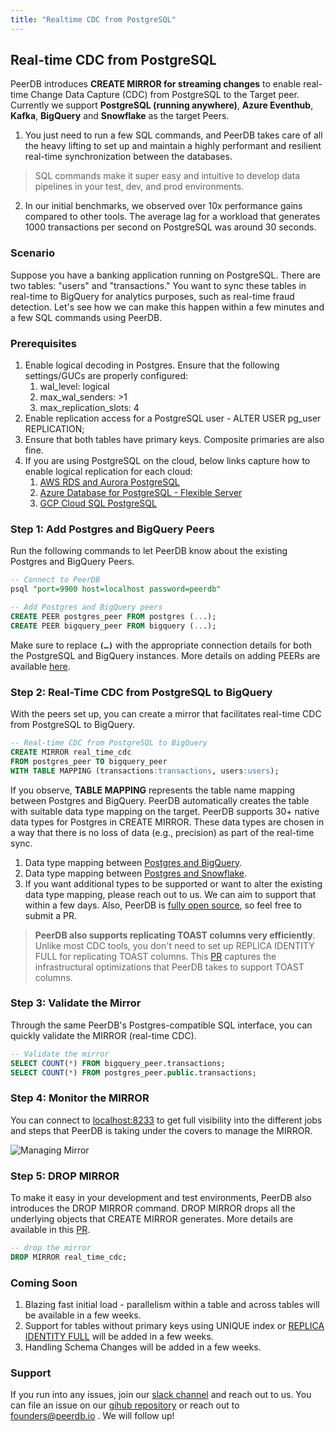 ```yaml
---
title: "Realtime CDC from PostgreSQL"
---
```


## Real-time CDC from PostgreSQL

PeerDB introduces **CREATE MIRROR for streaming changes** to enable real-time Change Data Capture (CDC) from PostgreSQL to the Target peer. Currently we support **PostgreSQL (running anywhere)**, **Azure Eventhub**, **Kafka**, **BigQuery** and **Snowflake** as the target Peers.
1. You just need to run a few SQL commands, and PeerDB takes care of all the heavy lifting to set up and maintain a highly performant and resilient real-time synchronization between the databases. 
> SQL commands make it super easy and intuitive to develop data pipelines in your test, dev, and prod environments. 
>
2. In our initial benchmarks, we observed over 10x performance gains compared to other tools. The average lag for a workload that generates 1000 transactions per second on PostgreSQL was around 30 seconds.


### Scenario

Suppose you have a banking application running on PostgreSQL. There are two tables: "users" and "transactions." You want to sync these tables in real-time to BigQuery for analytics purposes, such as real-time fraud detection. Let's see how we can make this happen within a few minutes and a few SQL commands using PeerDB.

### Prerequisites

1. Enable logical decoding in Postgres. Ensure that the following settings/GUCs are properly configured:
    1. wal_level: logical
    2. max_wal_senders: >1
    3. max_replication_slots: 4
2. Enable replication access for a PostgreSQL user - ALTER USER pg_user REPLICATION;
3. Ensure that both tables have primary keys. Composite primaries are also fine.
4. If you are using PostgreSQL on the cloud, below links capture how to enable logical replication for each cloud:
    1. [AWS RDS and Aurora PostgreSQL](https://docs.aws.amazon.com/AmazonRDS/latest/AuroraUserGuide/AuroraPostgreSQL.Replication.Logical.html#AuroraPostgreSQL.Replication.Logical.Configure)
    2. [Azure Database for PostgreSQL - Flexible Server](https://learn.microsoft.com/azure/postgresql/flexible-server/concepts-logical#pre-requisites-for-logical-replication-and-logical-decoding)
    3. [GCP Cloud SQL PostgreSQL](https://cloud.google.com/sql/docs/postgres/replication/configure-logical-replication#configure-your-postgresql-instance)

### Step 1: Add Postgres and BigQuery Peers

Run the following commands to let PeerDB know about the existing Postgres and BigQuery Peers.

```sql
-- Connect to PeerDB
psql "port=9900 host=localhost password=peerdb"

-- Add Postgres and BigQuery peers
CREATE PEER postgres_peer FROM postgres (...);
CREATE PEER bigquery_peer FROM bigquery (...);
```

Make sure to replace **`(…)`** with the appropriate connection details for both the PostgreSQL and BigQuery instances. More details on adding PEERs are available [here](https://docs.peerdb.io/sql/commands/create-peer).

### **Step 2: Real-Time CDC from PostgreSQL to BigQuery**

With the peers set up, you can create a mirror that facilitates real-time CDC from PostgreSQL to BigQuery. 

```sql
-- Real-time CDC from PostgreSQL to BigQuery
CREATE MIRROR real_time_cdc
FROM postgres_peer TO bigquery_peer
WITH TABLE MAPPING (transactions:transactions, users:users);
```

If you observe, **TABLE MAPPING** represents the table name mapping between Postgres and BigQuery. PeerDB automatically creates the table with suitable data type mapping on the target. PeerDB supports 30+ native data types for Postgres in CREATE MIRROR. These data types are chosen in a way that there is no loss of data (e.g., precision) as part of the real-time sync.

1. Data type mapping between [Postgres and BigQuery](https://github.com/PeerDB-io/peerdb/pull/89#issue-1737252747).
2. Data type mapping between [Postgres and Snowflake](https://github.com/PeerDB-io/peerdb/pull/104).
3. If you want additional types to be supported or want to alter the existing data type mapping, please reach out to us. We can aim to support that within a few days. Also, PeerDB is [fully open source](https://github.com/PeerDB-io/peerdb), so feel free to submit a PR.

> **PeerDB also supports replicating TOAST columns very efficiently**. Unlike most CDC tools, you don't need to set up REPLICA IDENTITY FULL for replicating TOAST columns. This [PR](https://github.com/PeerDB-io/peerdb/pull/111) captures the infrastructural optimizations that PeerDB takes to support TOAST columns.
> 

### **Step 3: Validate the Mirror**

Through the same PeerDB's Postgres-compatible SQL interface, you can quickly validate the MIRROR (real-time CDC).

```sql
-- Validate the mirror
SELECT COUNT(*) FROM bigquery_peer.transactions;
SELECT COUNT(*) FROM postgres_peer.public.transactions;
```

### Step 4: Monitor the MIRROR

You can connect to [localhost:8233](http://localhost:8233) to get full visibility into the different jobs and steps that PeerDB is taking under the covers to manage the MIRROR.

![Managing Mirror](../images/managing_mirror.png)

### Step 5: DROP MIRROR

To make it easy in your development and test environments, PeerDB also introduces the DROP MIRROR command. DROP MIRROR drops all the underlying objects that CREATE MIRROR generates. More details are available in this [PR](https://github.com/PeerDB-io/peerdb/pull/93).

```sql
-- drop the mirror
DROP MIRROR real_time_cdc;
```

### Coming Soon

1. Blazing fast initial load - parallelism within a table and across tables will be available in a few weeks.
2. Support for tables without primary keys using UNIQUE index or [REPLICA IDENTITY FULL](https://www.notion.so/f0e258f310dc4231ad35b6a210f7d4b1?pvs=21) will be added in a few weeks.
3. Handling Schema Changes will be added in a few weeks.


### Support

If you run into any issues, join our [slack channel](https://join.slack.com/t/peerdb-public/shared_invite/zt-1wo9jydev-EXInbMtCtpAKFFWdi7QvLQ) and reach out to us. You can file an issue on our [gihub repository](https://github.com/peerdb-io/peerdb) or reach out to founders@peerdb.io . We will follow up!
